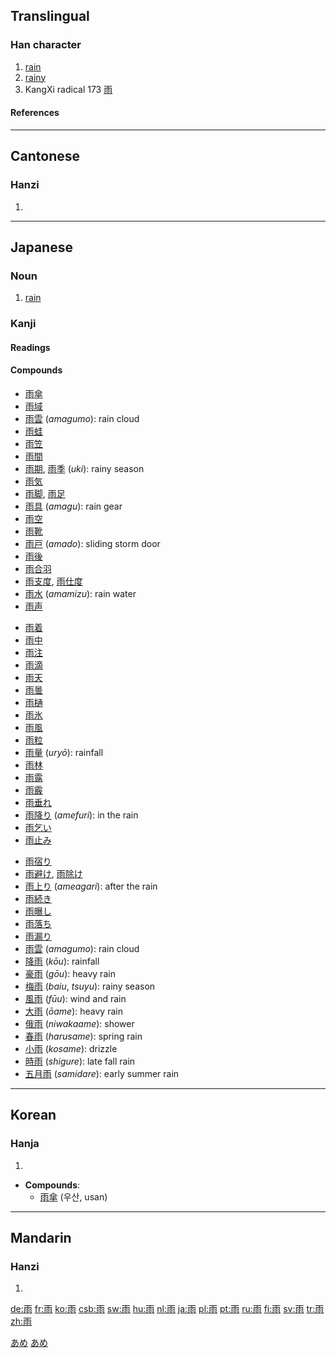 ==Translingual==
===Han character===
{{Han char|rn=173|rad=雨|as=00|sn=8|four=1022<sub>7</sub>|canj=一中月卜 (MLBY)}}
# [[rain]]
# [[rainy]]
# KangXi radical 173 [[Index:Chinese radical/雨|雨]]
====References====
{{Han ref|kx=1371.180|dkj=42210|dj=1878.010|hdz=64057.010|uh=96E8|ud=38632|bh=AB42|bd=43842}}
----
==Cantonese==
===Hanzi===
{{yue-hanzi|jyut=|y=yu5}}
# {{defn|Cantonese}}
----
== Japanese ==
[[Category:1000 Japanese basic words|あめ]]
===Noun===
{{ja-noun|k|hira=あめ|rom=ame|hidx=あめ}}
# [[rain]]
[[Category:ja:Weather|あめ]]
===Kanji===
{{ja-kanji|grade=1|rs=雨00}}
====Readings====
{{ja-readings|on=[[う]] (''u'')|kun=[[あめ]] (''ame''), [[あま]] (''ama''), [[さめ]] (''same'')}}
====Compounds====
{{top3}}
*[[雨傘]]
*[[雨域]]
*[[雨雲]] (''amagumo''): rain cloud
*[[雨蛙]]
*[[雨笠]]
*[[雨間]]
*[[雨期]], [[雨季]] (''uki''): rainy season
*[[雨気]]
*[[雨脚]], [[雨足]]
*[[雨具]] (''amagu''): rain gear
*[[雨空]]
*[[雨靴]]
*[[雨戸]] (''amado''): sliding storm door
*[[雨後]]
*[[雨合羽]]
*[[雨支度]], [[雨仕度]]
*[[雨水]] (''amamizu''): rain water
*[[雨声]]
{{mid3}}
*[[雨着]]
*[[雨中]]
*[[雨注]]
*[[雨滴]]
*[[雨天]]
*[[雨曇]]
*[[雨樋]]
*[[雨氷]]
*[[雨風]]
*[[雨粒]]
*[[雨量]] (''uryō''): rainfall
*[[雨林]]
*[[雨露]]
*[[雨霰]]
*[[雨垂れ]]
*[[雨降り]] (''amefuri''): in the rain
*[[雨乞い]]
*[[雨止み]]
{{mid3}}
*[[雨宿り]]
*[[雨避け]], [[雨除け]]
*[[雨上り]] (''ameagari''): after the rain
*[[雨続き]]
*[[雨曝し]]
*[[雨落ち]]
*[[雨漏り]]
*[[雨雲]] (''amagumo''): rain cloud
*[[降雨]] (''kōu''): rainfall
*[[豪雨]] (''gōu''): heavy rain
*[[梅雨]] (''baiu'', ''tsuyu''): rainy season
*[[風雨]] (''fūu''): wind and rain
*[[大雨]] (''ōame''): heavy rain
*[[俄雨]] (''niwakaame''): shower
*[[春雨]] (''harusame''): spring rain
*[[小雨]] (''kosame''): drizzle
*[[時雨]] (''shigure''): late fall rain
*[[五月雨]] (''samidare''): early summer rain
{{bottom}}
----

==Korean==
===Hanja===
{{ko-hanja|hangeul=[[우]]|eumhun=비|rv=u|mr=u|y=wu}}
# {{defn|Korean}}

* '''Compounds''':
**[[雨傘]] (우산, usan)
----
==Mandarin==
===Hanzi===
{{cmn-hanzi|pin=[[yǔ]] (yu3)|wg=yü<sup>3</sup>}}
# {{defn|Mandarin}}

[[de:雨]]
[[fr:雨]]
[[ko:雨]]
[[csb:雨]]
[[sw:雨]]
[[hu:雨]]
[[nl:雨]]
[[ja:雨]]
[[pl:雨]]
[[pt:雨]]
[[ru:雨]]
[[fi:雨]]
[[sv:雨]]
[[tr:雨]]
[[zh:雨]]